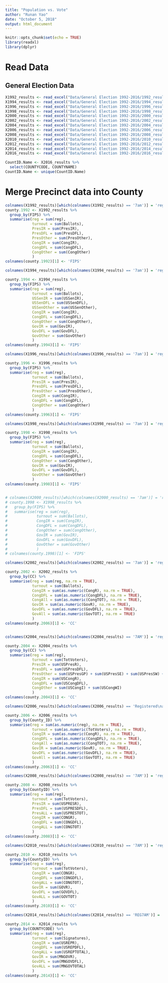 ```yaml
---
title: "Population vs. Vote"
author: "Runan Yao"
date: "October 5, 2018"
output: html_document
---
```


```r
knitr::opts_chunk$set(echo = TRUE)
library(readxl)
library(dplyr)
```
# Read Data

## General Election Data

```r
X1992_results <- read_excel("Data/General Election 1992-2016/1992_results.xls")
X1994_results <- read_excel("Data/General Election 1992-2016/1994_results.xls")
X1996_results <- read_excel("Data/General Election 1992-2016/1996_results.xls")
X1998_results <- read_excel("Data/General Election 1992-2016/1998_results.xls")
X2000_results <- read_excel("Data/General Election 1992-2016/2000_results.xls", guess_max = 4076)
X2002_results <- read_excel("Data/General Election 1992-2016/2002_results.xls")
X2004_results <- read_excel("Data/General Election 1992-2016/2004_results.xls")
X2006_results <- read_excel("Data/General Election 1992-2016/2006_results.xls", guess_max = 4125)
X2008_results <- read_excel("Data/General Election 1992-2016/2008_results.xls", guess_max = 4133)
X2010_results <- read_excel("Data/General Election 1992-2016/2010_results.xls")
X2012_results <- read_excel("Data/General Election 1992-2016/2012_results.xlsx",guess_max = 4103)
X2014_results <- read_excel("Data/General Election 1992-2016/2014_results.xlsx",guess_max = 4106)
X2016_results <- read_excel("Data/General Election 1992-2016/2016_results.xlsx",guess_max = 4121)
```

```r
CountID.Name <- X2016_results %>% 
  select(COUNTYCODE, COUNTYNAME)
CountID.Name <- unique(CountID.Name)
```

# Merge Precinct data into County

```r
colnames(X1992_results)[which(colnames(X1992_results) == '7am')] = 'reg'
county.1992 <- X1992_results %>%
  group_by(FIPS) %>%
  summarise(reg = sum(reg), 
            turnout = sum(Ballots),
            PresIR = sum(PresIR),
            PresDFL = sum(PresDFL),
            PresOther = sum(PresOther),
            CongIR = sum(CongIR),
            CongDFL = sum(CongDFL),
            CongOther = sum(CongOther)
            )
colnames(county.1992)[1] <- 'FIPS'

colnames(X1994_results)[which(colnames(X1994_results) == '7am')] = 'reg'

county.1994 <- X1994_results %>%
  group_by(FIPS) %>%
  summarise(reg = sum(reg),
            turnout = sum(Ballots),
            USSenIR = sum(USSenIR),
            USSenDFL = sum(USSenDFL),
            USSenOther = sum(USSenOther),
            CongIR = sum(CongIR),
            CongDFL = sum(CongDFL),
            CongOther = sum(CongOther),            
            GovIR = sum(GovIR),
            GovDFL = sum(GovDFL),
            GovOther = sum(GovOther)   
            )
colnames(county.1994)[1] <- 'FIPS'

colnames(X1996_results)[which(colnames(X1996_results) == '7am')] = 'reg'

county.1996 <- X1996_results %>%
  group_by(FIPS) %>%
  summarise(reg = sum(reg),
            turnout = sum(Ballots),
            PresIR = sum(PresIR),
            PresDFL = sum(PresDFL),
            PresOther = sum(PresOther),
            CongIR = sum(CongIR),
            CongDFL = sum(CongDFL),
            CongOther = sum(CongOther) 
            )
colnames(county.1996)[1] <- 'FIPS'

colnames(X1998_results)[which(colnames(X1998_results) == '7am')] = 'reg'

county.1998 <- X1998_results %>%
  group_by(FIPS) %>%
  summarise(reg = sum(reg),
            turnout = sum(Ballots),
            CongIR = sum(CongIR),
            CongDFL = sum(CongDFL),
            CongOther = sum(CongOther),            
            GovIR = sum(GovIR),
            GovDFL = sum(GovDFL),
            GovOther = sum(GovOther)   
            )
colnames(county.1998)[1] <- 'FIPS'


# colnames(X2000_results)[which(colnames(X2000_results) == '7am')] = 'reg'
# county.1998 <- X1998_results %>%
#   group_by(FIPS) %>%
#   summarise(reg = sum(reg),
#             turnout = sum(Ballots),
#             CongIR = sum(CongIR),
#             CongDFL = sum(CongDFL),
#             CongOther = sum(CongOther),            
#             GovIR = sum(GovIR),
#             GovDFL = sum(GovDFL),
#             GovOther = sum(GovOther)   
#             )
# colnames(county.1998)[1] <- 'FIPS'

colnames(X2002_results)[which(colnames(X2002_results) == '7am')] = 'reg'

county.2002 <- X2002_results %>%
  group_by(CC) %>%
  summarise(reg = sum(reg, na.rm = TRUE),
            turnout = sum(Ballots),
            CongIR = sum(as.numeric(CongR), na.rm = TRUE),
            CongDFL = sum(as.numeric(CongDFL), na.rm = TRUE),
            CongAll = sum(as.numeric(CongTOT), na.rm = TRUE),
            GovIR = sum(as.numeric(GovR), na.rm = TRUE),
            GovDFL = sum(as.numeric(GovDFL), na.rm = TRUE),
            GovAll = sum(as.numeric(GovTOT), na.rm = TRUE)
            )
colnames(county.2006)[1] <- 'CC'


colnames(X2004_results)[which(colnames(X2004_results) == '7AM')] = 'reg'

county.2004 <- X2004_results %>%
  group_by(CC) %>%
  summarise(reg = sum(reg),
            turnout = sum(TotVoters),
            PresIR = sum(USPresR),
            PresDFL = sum(USPresDFL),
            PresOther = sum(USPresGP) + sum(USPresSE) + sum(USPresSW) + sum(USPresCF) + sum(USPresBL) + sum(USPresC) + sum(USPresL) + sum(USPresWI),
            CongIR = sum(USCongR),
            CongDFL = sum(USCongDFL),
            CongOther = sum(USCongI) + sum(USCongWI)
            )
colnames(county.2004)[1] <- 'CC'

colnames(X2006_results)[which(colnames(X2006_results) == 'Registered\nat 7AM')] = 'reg'

county.2006 <- X2006_results %>%
  group_by(County_ID) %>%
  summarise(reg = sum(as.numeric(reg), na.rm = TRUE),
            turnout = sum(as.numeric(TotVoters), na.rm = TRUE),
            CongIR = sum(as.numeric(CongR), na.rm = TRUE),
            CongDFL = sum(as.numeric(CongDFL), na.rm = TRUE),
            CongAll = sum(as.numeric(CongTOT), na.rm = TRUE),
            GovIR = sum(as.numeric(GovR), na.rm = TRUE),
            GovDFL = sum(as.numeric(GovDFL), na.rm = TRUE),
            GovAll = sum(as.numeric(GovTOT), na.rm = TRUE)
            )
colnames(county.2006)[1] <- 'CC'

colnames(X2008_results)[which(colnames(X2008_results) == '7AM')] = 'reg'

county.2008 <- X2008_results %>%
  group_by(CountyID) %>%
  summarise(reg = sum(reg),
            turnout = sum(TotVoters),
            PresIR = sum(USPRESR),
            PresDFL = sum(USPRESDFL),
            PresALL = sum(USPRESTOT),
            CongIR = sum(CONGR),
            CongDFL = sum(CONGDFL),
            CongALL = sum(CONGTOT)
            )
colnames(county.2008)[1] <- 'CC'

colnames(X2010_results)[which(colnames(X2010_results) == '7AM')] = 'reg'

county.2010 <- X2010_results %>%
  group_by(CountyID) %>%
  summarise(reg = sum(reg),
            turnout = sum(TotVoters),
            CongIR = sum(CONGR),
            CongDFL = sum(CONGDFL),
            CongALL = sum(CONGTOT),            
            GovIR = sum(GOVR),
            GovDFL = sum(GOVDFL),
            GovALL = sum(GOVTOT)   
            )
colnames(county.2010)[1] <- 'CC'

colnames(X2014_results)[which(colnames(X2014_results) == 'REG7AM')] = 'reg'

county.2014 <- X2014_results %>%
  group_by(COUNTYCODE) %>%
  summarise(reg = sum(reg),
            turnout = sum(Signatures),
            CongIR = sum(USREPR),
            CongDFL = sum(USREPDFL),
            CongALL = sum(USREPTOTAL),            
            GovIR = sum(MNGOVR),
            GovDFL = sum(MNGOVDFL),
            GovALL = sum(MNGOVTOTAL)   
            )
colnames(county.2014)[1] <- 'CC'

```




```r


```